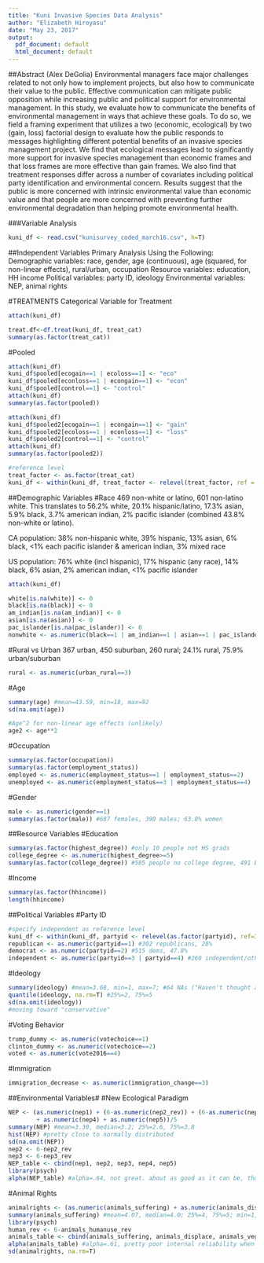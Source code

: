 ```yaml
---
title: "Kuni Invasive Species Data Analysis"
author: "Elizabeth Hiroyasu"
date: "May 23, 2017"
output:
  pdf_document: default
  html_document: default
---
```

##Abstract (Alex DeGolia)
Environmental managers face major challenges related to not only how to implement projects, but also how to communicate their value to the public. Effective communication can mitigate public opposition while increasing public and political support for environmental management. In this study, we evaluate how to communicate the benefits of environmental management in ways that achieve these goals. To do so, we field a framing experiment that utilizes a two (economic, ecological) by two (gain, loss) factorial design to evaluate how the public responds to messages highlighting different potential benefits of an invasive species management project. We find that ecological messages lead to significantly more support for invasive species management than economic frames and that loss frames are more effective than gain frames. We also find that treatment responses differ across a number of covariates including political party identification and environmental concern. Results suggest that the public is more concerned with intrinsic environmental value than economic value and that people are more concerned with preventing further environmental degradation than helping promote environmental health.


###Variable Analysis
```r
kuni_df <- read.csv("kunisurvey_coded_march16.csv", h=T)
```

##Independent Variables
Primary Analysis Using the Following:
Demographic variables: race, gender, age (continuous), age (squared, for non-linear effects), rural/urban, occupation
Resource variables: education, HH income
Political variables: party ID, ideology
Environmental variables: NEP, animal rights

#TREATMENTS
Categorical Variable for Treatment
```r
attach(kuni_df)

treat.df<-df.treat(kuni_df, treat_cat)
summary(as.factor(treat_cat)) 
```

#Pooled
```r
attach(kuni_df)
kuni_df$pooled[ecogain==1 | ecoloss==1] <- "eco"
kuni_df$pooled[econloss==1 | econgain==1] <- "econ"
kuni_df$pooled[control==1] <- "control"
attach(kuni_df)
summary(as.factor(pooled)) 

attach(kuni_df)
kuni_df$pooled2[ecogain==1 | econgain==1] <- "gain"
kuni_df$pooled2[ecoloss==1 | econloss==1] <- "loss"
kuni_df$pooled2[control==1] <- "control"
attach(kuni_df)
summary(as.factor(pooled2)) 

#reference level
treat_factor <- as.factor(treat_cat)
kuni_df <- within(kuni_df, treat_factor <- relevel(treat_factor, ref = "control"))
```

##Demographic Variables
#Race
469 non-white or latino, 601 non-latino white. This translates to 56.2% white, 20.1% hispanic/latino, 17.3% asian, 5.9% black, 3.7% american indian, 2% pacific islander (combined 43.8% non-white or latino).

CA population: 38% non-hispanic white, 39% hispanic, 13% asian, 6% black, <1% each pacific islander & american indian, 3% mixed race

US population: 76% white (incl hispanic), 17% hispanic (any race), 14% black, 6% asian, 2% american indian, <1% pacific islander
```r
attach(kuni_df)

white[is.na(white)] <- 0
black[is.na(black)] <- 0
am_indian[is.na(am_indian)] <- 0
asian[is.na(asian)] <- 0
pac_islander[is.na(pac_islander)] <- 0
nonwhite <- as.numeric(black==1 | am_indian==1 | asian==1 | pac_islander==1 | latino==1)
```

#Rural vs Urban
367 urban, 450 suburban, 260 rural; 24.1% rural, 75.9% urban/suburban
```r
rural <- as.numeric(urban_rural==3)
```

#Age
```r
summary(age) #mean=43.59, min=18, max=92
sd(na.omit(age))

#Age^2 for non-linear age effects (unlikely)
age2 <- age**2
```

#Occupation
```r
summary(as.factor(occupation))
summary(as.factor(employment_status)) 
employed <- as.numeric(employment_status==1 | employment_status==2)
unemployed <- as.numeric(employment_status==3 | employment_status==4)
```

#Gender
```r
male <- as.numeric(gender==1)
summary(as.factor(male)) #687 females, 390 males; 63.8% women
```

##Resource Variables
#Education
```r
summary(as.factor(highest_degree)) #only 10 people not HS grads
college_degree <- as.numeric(highest_degree>=5)
summary(as.factor(college_degree)) #585 people no college degree, 491 BA or higher
```

#Income
```r
summary(as.factor(hhincome))
length(hhincome)
```

##Political Variables
#Party ID
```r
#specify independent as reference level
kuni_df <- within(kuni_df, partyid <- relevel(as.factor(partyid), ref=3))
republican <- as.numeric(partyid==1) #302 republicans, 28%
democrat <- as.numeric(partyid==2) #515 dems, 47.8%
independent <- as.numeric(partyid==3 | partyid==4) #260 independent/other, 24.1%
```

#Ideology
```r
summary(ideology) #mean=3.68, min=1, max=7; #64 NAs ("Haven't thought about this much")
quantile(ideology, na.rm=T) #25%=2, 75%=5
sd(na.omit(ideology))
#moving toward "conservative"
```

#Voting Behavior
```r
trump_dummy <- as.numeric(votechoice==1)
clinton_dummy <- as.numeric(votechoice==2)
voted <- as.numeric(vote2016==4)
```

#Immigration
```r
immigration_decrease <- as.numeric(immigration_change==3)
```

##Environmental Variables#
#New Ecological Paradigm
```r
NEP <- (as.numeric(nep1) + (6-as.numeric(nep2_rev)) + (6-as.numeric(nep3_rev))
        + as.numeric(nep4) + as.numeric(nep5))/5
summary(NEP) #mean=3.30, median=3.2; 25%=2.6, 75%=3.8
hist(NEP) #pretty close to normally distributed
sd(na.omit(NEP))
nep2 <- 6-nep2_rev
nep3 <- 6-nep3_rev
NEP_table <- cbind(nep1, nep2, nep3, nep4, nep5)
library(psych)
alpha(NEP_table) #alpha=.64, not great. about as good as it can be, though.
```

#Animal Rights
```r
animalrights <- (as.numeric(animals_suffering) + as.numeric(animals_displace) + as.numeric(animals_veg) + (6-as.numeric(animals_humanuse_rev)))/4
summary(animals_suffering) #mean=4.07, median=4.0; 25%=4, 75%=5; min=1, max=5
library(psych)
human_rev <- 6-animals_humanuse_rev
animals_table <- cbind(animals_suffering, animals_displace, animals_veg, human_rev)
alpha(animals_table) #alpha=.61, pretty poor internal reliability when all four included
sd(animalrights, na.rm=T)
```
